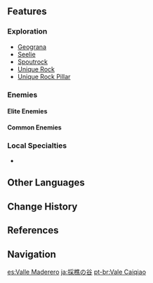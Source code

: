 {{Location Infobox
|image        = Lumberpick Valley.png
|type         = Subarea
|region       = Liyue
|area         = The Chasm
}}
{{Location Intro|description=<p></p>}}
<!--
==Points of Interest==
{| class="article-table alternating-colors-table tdc1" style="width: 100%;"
! style="width: 200px;" | Name
! Description
|- id="Name"
| [[File:Image.png|180px]]<br />Name
| Short description
|}

==Quests==
{{Quests by Category List|heo=1}}
-->
==Features==
===Exploration===
* [[Geograna]]
* [[Seelie]]
* [[Spoutrock]]
* [[Unique Rock]]
* [[Unique Rock Pillar]]

===Enemies===
====Elite Enemies====
{{Enemy List|Blazing Axe Mitachurl;Ruin Hunter}}

====Common Enemies====
{{Column|2| {{Enemy List|Hilichurl;Hilichurl Fighter;Hilichurl Grenadier;Electro Hilichurl Grenadier;Anemo Slime;Dendro Slime;Large Dendro Slime;Treasure Hoarders: Marksman;Treasure Hoarders: Pugilist;Treasure Hoarders: Scout;Treasure Hoarders: Seaman;Treasure Hoarders: Electro Potioneer;Treasure Hoarders: Hydro Potioneer;Treasure Hoarders: Pyro Potioneer}}
}}

===Local Specialties===
* {{Item|Noctilucous Jade}}
<!--
===Interactables===

==Puzzles==

==NPCs==
*

==Lore==

==Trivia==
*

==Soundtracks==
The following [[soundtrack]]s are played at {{subst:PAGENAME}}.
{{Soundtracks by Category|{{subst:PAGENAME}}}}

==Gallery==
<gallery>

</gallery>

==Video Guides==
{{EVT
|video1   =  youtu.be
|caption1 = 
}}-->

==Other Languages==
{{Other Languages
|en      = Lumberpick Valley
|zhs     = 采樵谷
|zhs_rm  = Cǎiqiáo-gǔ
|zht     = 採樵谷
|zht_rm  = Cǎiqiáo-gǔ
|zh_tl   = Lumber-Picking Valley
|ja      = {{Rubi|採|さい|樵|しょう}}の{{Rubi|谷|たに}}
|ja_rm   = Saishou no Tani<ref>[[Map]], Label: Lumberpick Valley (Japanese)</ref>
|ja_tl   = Lumber-Picking Valley{{Sino|ja|part=1}}
|ko      = 채초(採樵) 골짜기
|ko_rm   = Chaecho Goljjagi
|ko_tl   = Lumber-Picking Valley{{Sino|ko|part=1}}
|es      = Valle Maderero
|es_tl   = Lumberer Valley
|fr      = Vallée sylvicole
|fr_tl   = {{w|Silviculture|Silvicultural}} Valley
|ru      = Долина лесозаготовок
|ru_tl   = Logging Valley
|th      = Lumberpick Valley
|vi      = {{tt|Thái Tiều Cốc|采樵谷}}
|vi_tl   = Picking Lumber Valley{{Sino|vi}}
|de      = Holzfällertal
|de_tl   = Lumberjack Valley
|id      = Lumberpick Valley
|pt      = Vale Caiqiao
|pt_tl   = 
|tr      = Ahşapalan Vadisi
|tr_tl   = 
|it      = Valle dei ceppi
|it_tl   = Stump Valley
}}

==Change History==
{{Change History|2.6}}

==References==
{{Reflist}}

==Navigation==
{{Area Navbox|Liyue}}

[[es:Valle Maderero]]
[[ja:採樵の谷]]
[[pt-br:Vale Caiqiao]]